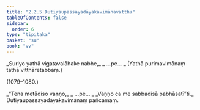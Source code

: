 ```yaml
---
title: "2.2.5 Dutiyaupassayadāyakavimānavatthu"
tableOfContents: false
sidebar:
  order: 6
type: "tipitaka"
basket: "su"
book: "vv"
---
```



<DynamicBreadcrumb />

<Division number="1075–1078" book="vv" bookNo="19" page="98">

<Paragraph number="923" type="verses" book="vv">
_Suriyo yathā vigatavalāhake nabhe,_  
_ …pe… _  


</Paragraph>
</Division>

<Paragraph number="924" type="center" book="vv">
(Yathā purimavimānaṃ tathā vitthāretabbaṃ.)



(1079–1080.)
</Paragraph>

<Paragraph number="925" type="verses" book="vv">
_“Tena metādiso vaṇṇo,_  
_ …pe… _  
_Vaṇṇo ca me sabbadisā pabhāsatī”ti._  


</Paragraph>

<Paragraph number="926" type="center" book="vv">
Dutiyaupassayadāyakavimānaṃ pañcamaṃ.
</Paragraph>
